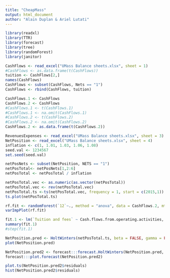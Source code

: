 ```yaml
---
title: "CheapMass"
output: html_document
author: "Alain Duplan & Ariel Lutati"
---
```



```r
library(readxl)
library(TTR)
library(forecast)
library(tree)
library(randomForest)
library(janitor)
```
```r
CashFlows <- read_excel("UMass Balance sheets.xlsx", sheet = 1)
#CashFlows <- as.data.frame(t(CashFlows))
tuition <- CashFlows[2,]
names(CashFlows)
CashFlows <- subset(CashFlows, Nets == "1")
CashFlows <- rbind(CashFlows, tuition)
```
```r
CashFlows.1 <- CashFlows
CashFlows.2 <- CashFlows
#CashFlows.1 <- t(CashFlows.1)
#CashFlows.1 <- na.omit(CashFlows.1)
#CashFlows.2 <- t(CashFlows.2)
#CashFlows.2 <- na.omit(CashFlows.2)
CashFlows.2 <- as.data.frame(t(CashFlows.2))

```
```r

RevenuesExpenses <- read_excel("UMass Balance sheets.xlsx", sheet = 3)
NetPosition <- read_excel("UMass Balance sheets.xlsx", sheet = 4)
inflation <- c(1, 1.01, 1.03, 1.06, 1.08)
seed.val <- 1234567
set.seed(seed.val)
```


```r
netPosNets <- subset(NetPosition, NETS == "1")
netPosTotal<- netPosNets[1,2:6]
netPosTotal <- netPosTotal / inflation
```


```r
netPosTotal.vec <- as.numeric(as.vector(netPosTotal))
netPosTotal.vec <- rev(netPosTotal.vec)
netPosTotal.ts <-ts(netPosTotal.vec, frequency = 1, start = c(2015,1))
ts.plot(netPosTotal.ts)

```
```r
rf.fit <- randomForest(`12`~., method = "anova", data = CashFlows.2, mtry = 6, importance = TRUE)
varImpPlot(rf.fit)
```
```r
fit.1 <- lm(`Tuition and fees` ~ Cash.flows.from.operating.activities, data = CashFlows.1)
summary(fit.1)
#step(fit.1)
```

```r
NetPosition.pred <- HoltWinters(netPosTotal.ts, beta = FALSE, gamma = FALSE)
plot(NetPosition.pred)
```

```r
NetPosition.pred2 <- forecast:::forecast.HoltWinters(NetPosition.pred, h=1)
forecast:::plot.forecast(NetPosition.pred2)
```

```r
plot.ts(NetPosition.pred2$residuals)
hist(NetPosition.pred2$residuals)
```